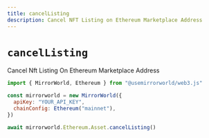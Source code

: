 ```yaml
---
title: cancelListing
description: Cancel NFT Listing on Ethereum Marketplace Address
---
```


# `cancelListing`

Cancel Nft Listing On Ethereum Marketplace Address

```js
import { MirrorWorld, Ethereum } from "@usemirrorworld/web3.js"

const mirrorworld = new MirrorWorld({
  apiKey: "YOUR_API_KEY",
  chainConfig: Ethereum("mainnet"),
})

await mirrorworld.Ethereum.Asset.cancelListing()
```